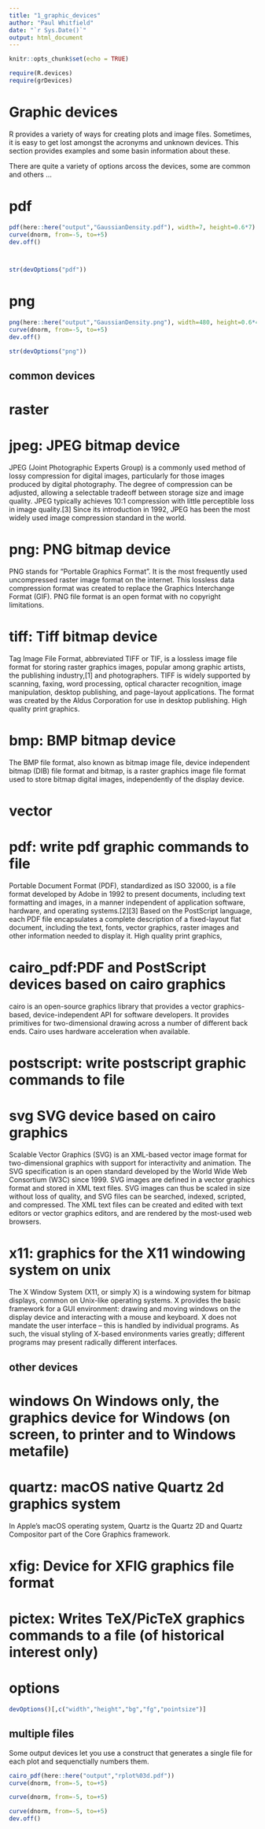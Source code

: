 ---
title: "1_graphic_devices"
author: "Paul Whitfield"
date: "`r Sys.Date()`"
output: html_document
---

```{r setup, include=FALSE}
knitr::opts_chunk$set(echo = TRUE)

require(R.devices)
require(grDevices)
```


# Graphic devices

R provides a variety of ways for creating plots and image files.  Sometimes, it is easy to get lost amongst the acronyms and unknown devices.  This section provides examples and some basin information about these.

There are quite a variety of options arcoss the devices, some are common and others ...


# pdf


```{r, echo = TRUE, result = "hide",  message=FALSE, warning=FALSE }

pdf(here::here("output","GaussianDensity.pdf"), width=7, height=0.6*7) 
curve(dnorm, from=-5, to=+5) 
dev.off()



str(devOptions("pdf"))
```

# png



```{r, echo = TRUE, result = "hide",  message=FALSE, warning=FALSE }

png(here::here("output","GaussianDensity.png"), width=480, height=0.6*480) 
curve(dnorm, from=-5, to=+5) 
dev.off()

str(devOptions("png"))

```


## common devices

# raster

# jpeg: JPEG bitmap device
JPEG (Joint Photographic Experts Group) is a commonly used method of lossy compression for digital images, particularly for those images produced by digital photography. The degree of compression can be adjusted, allowing a selectable tradeoff between storage size and image quality. JPEG typically achieves 10:1 compression with little perceptible loss in image quality.[3] Since its introduction in 1992, JPEG has been the most widely used image compression standard in the world.

# png: PNG bitmap device
PNG stands for “Portable Graphics Format”. It is the most frequently used uncompressed raster image format on the internet. This lossless data compression format was created to replace the Graphics Interchange Format (GIF). PNG file format is an open format with no copyright limitations.

# tiff: Tiff bitmap device
Tag Image File Format, abbreviated TIFF or TIF, is a lossless image file format for storing raster graphics images, popular among graphic artists, the publishing industry,[1] and photographers. TIFF is widely supported by scanning, faxing, word processing, optical character recognition, image manipulation, desktop publishing, and page-layout applications. The format was created by the Aldus Corporation for use in desktop publishing.
High quality print graphics.

# bmp: BMP bitmap device
The BMP file format, also known as bitmap image file, device independent bitmap (DIB) file format and bitmap, is a raster graphics image file format used to store bitmap digital images, independently of the display device.



# vector


# pdf: write pdf graphic commands to file
Portable Document Format (PDF), standardized as ISO 32000, is a file format developed by Adobe in 1992 to present documents, including text formatting and images, in a manner independent of application software, hardware, and operating systems.[2][3] Based on the PostScript language, each PDF file encapsulates a complete description of a fixed-layout flat document, including the text, fonts, vector graphics, raster images and other information needed to display it.
High quality print graphics,

# cairo_pdf:PDF and PostScript devices based on cairo graphics
cairo is an open-source graphics library that provides a vector graphics-based, device-independent API for software developers. It provides primitives for two-dimensional drawing across a number of different back ends. Cairo uses hardware acceleration when available.

# postscript: write postscript graphic commands to file

# svg SVG device based on cairo graphics
Scalable Vector Graphics (SVG) is an XML-based vector image format for two-dimensional graphics with support for interactivity and animation. The SVG specification is an open standard developed by the World Wide Web Consortium (W3C) since 1999. SVG images are defined in a vector graphics format and stored in XML text files. SVG images can thus be scaled in size without loss of quality, and SVG files can be searched, indexed, scripted, and compressed. The XML text files can be created and edited with text editors or vector graphics editors, and are rendered by the most-used web browsers.



# x11: graphics for the X11 windowing system on unix
The X Window System (X11, or simply X) is a windowing system for bitmap displays, common on Unix-like operating systems. X provides the basic framework for a GUI environment: drawing and moving windows on the display device and interacting with a mouse and keyboard. X does not mandate the user interface – this is handled by individual programs. As such, the visual styling of X-based environments varies greatly; different programs may present radically different interfaces.


## other devices

# windows On Windows only, the graphics device for Windows (on screen, to printer and to Windows metafile)

# quartz: macOS native Quartz 2d graphics system
In Apple's macOS operating system, Quartz is the Quartz 2D and Quartz Compositor part of the Core Graphics framework.


# xfig: Device for XFIG graphics file format

# pictex: Writes TeX/PicTeX graphics commands to a file (of historical interest only)



# options


```{r, echo = TRUE, result = "hide",  message=FALSE, warning=FALSE }

devOptions()[,c("width","height","bg","fg","pointsize")]


```


## multiple files

Some output devices let you use a construct that generates a single file for each plot and sequenctially numbers them.


```{r, echo = TRUE, result = "hide",  message=FALSE, warning=FALSE }

cairo_pdf(here::here("output","rplot%03d.pdf"))
curve(dnorm, from=-5, to=+5) 

curve(dnorm, from=-5, to=+5) 

curve(dnorm, from=-5, to=+5) 
dev.off()


```


